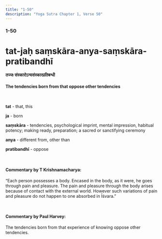 ```yaml
---
title: "1-50"
description: "Yoga Sutra Chapter 1, Verse 50"
---
```


### 1-50

# tat-jaḥ saṃskāra-anya-saṃskāra-pratibandhī

#### तज्जः संस्कारोऽन्यसंस्कारप्रतिबन्धी

#### The tendencies born from that oppose other tendencies

<br />

**tat** - that, this <br />

**ja** - born <br />

**saṃskāra** - tendencies, psychological imprint, mental impression, habitual potency; making ready, preparation; a sacred or sanctifying ceremony <br />

**anya** - different from, other than <br />

**pratibandhī** - oppose <br />

<br />

#### Commentary by T Krishnamacharya:

“Each person possesses a body.
Encased in the body, as it were, he goes through pain and pleasure.
The pain and pleasure through the body arises because of contact with the external world.
However such variations of pain and pleasure do not happen to one absorbed in Īśvara.”

<br />

#### Commentary by Paul Harvey:

The tendencies born from that experience of knowing oppose other tendencies.
